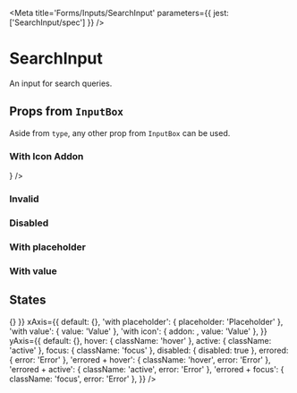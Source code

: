 

<Meta title='Forms/Inputs/SearchInput' parameters={{ jest: ['SearchInput/spec'] }} />

# SearchInput

An input for search queries.

<Preview>
  <Story name='Default'>
    <SearchInput />
  </Story>
</Preview>

<Props of={SearchInput} />

## Props from <LinkTo kind='Forms|InputBox' story='Default Story'>`InputBox`</LinkTo>

Aside from `type`, any other prop from <LinkTo kind='Forms|InputBox' story='Default Story'>`InputBox`</LinkTo> can be
used.

### With Icon Addon

<Preview>
  <Story name='With Icon Addon'>
    <SearchInput addon={<Icon name='send' size='x20' />} />
  </Story>
</Preview>

### Invalid

<Preview>
  <Story name='Invalid'>
    <SearchInput error='Error' />
  </Story>
</Preview>

### Disabled

<Preview>
  <Story name='Disabled'>
    <SearchInput disabled />
  </Story>
</Preview>

### With placeholder

<Preview>
  <Story name='With Placeholder'>
    <SearchInput placeholder='Placeholder' />
  </Story>
</Preview>

### With value

<Preview>
  <Story name='With Value'>
    <SearchInput defaultValue='cat rooms' />
  </Story>
</Preview>

## States

<Story name='States'>
  <PropsVariationSection
    component={SearchInput}
    common={{ onChange: () => {} }}
    xAxis={{
      default: {},
      'with placeholder': { placeholder: 'Placeholder' },
      'with value': { value: 'Value' },
      'with icon': { addon: <Icon name='magnifier' size='x20' />, value: 'Value' },
    }}
    yAxis={{
      default: {},
      hover: { className: 'hover' },
      active: { className: 'active' },
      focus: { className: 'focus' },
      disabled: { disabled: true },
      errored: { error: 'Error' },
      'errored + hover': { className: 'hover', error: 'Error' },
      'errored + active': { className: 'active', error: 'Error' },
      'errored + focus': { className: 'focus', error: 'Error' },
    }}
  />
</Story>
